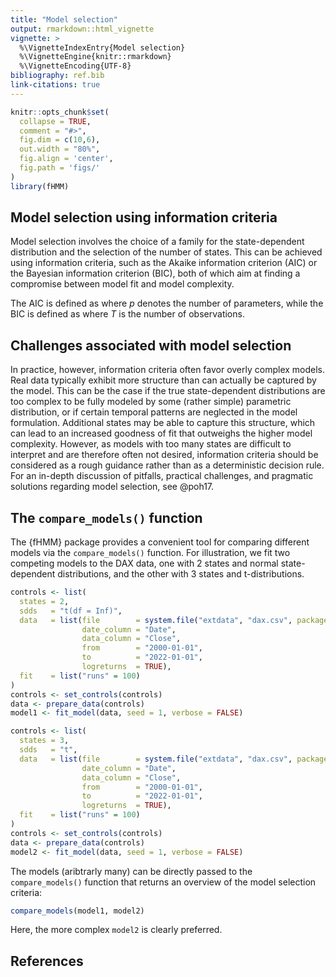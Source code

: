 ```yaml
---
title: "Model selection"
output: rmarkdown::html_vignette
vignette: >
  %\VignetteIndexEntry{Model selection}
  %\VignetteEngine{knitr::rmarkdown}
  %\VignetteEncoding{UTF-8}
bibliography: ref.bib
link-citations: true
---
```


<!-- 
Assignee: Timo (theory part), Lennart (application part)
Purpose: definition of model selection criteria, problems in using them, using them in fHMM
--> 

```r
knitr::opts_chunk$set(
  collapse = TRUE,
  comment = "#>",
  fig.dim = c(10,6),
  out.width = "80%",
  fig.align = 'center',
  fig.path = 'figs/'
)
library(fHMM)
```

## Model selection using information criteria

Model selection involves the choice of a family for the state-dependent distribution and the selection of the number of states. This can be achieved using information criteria, such as the Akaike information criterion (AIC) or the Bayesian information criterion (BIC), both of which aim at finding a compromise between model fit and model complexity.

The AIC is defined as
\begin{align*}
\text{AIC} = - 2 \log (\mathcal{L}^\text{HHMM}(\theta,(\theta^{*(i)})_i\mid (X_t)_t,((X^*_{t,t^*})_{t^*})_t)) + 2 p,
\end{align*}
where $p$ denotes the number of parameters, while the BIC is defined as
\begin{align*}
\text{BIC} = - 2 \log (\mathcal{L}^\text{HHMM}(\theta,(\theta^{*(i)})_i\mid (X_t)_t,((X^*_{t,t^*})_{t^*})_t)) + \log(T) p,
\end{align*}
where $T$ is the number of observations.

## Challenges associated with model selection

In practice, however, information criteria often favor overly complex models. Real data typically exhibit more structure than can actually be captured by the model. This can be the case if the true state-dependent distributions are too complex to be fully modeled by some (rather simple) parametric distribution, or if certain temporal patterns are neglected in the model formulation. Additional states may be able to capture this structure, which can lead to an increased goodness of fit that outweighs the higher model complexity. However, as models with too many states are difficult to interpret and are therefore often not desired, information criteria should be considered as a rough guidance rather than as a deterministic decision rule. For an in-depth discussion of pitfalls, practical challenges, and pragmatic solutions regarding model selection, see @poh17.

## The `compare_models()` function

The {fHMM} package provides a convenient tool for comparing different models via the `compare_models()` function. For illustration, we fit two competing models to the DAX data, one with 2 states and normal state-dependent distributions, and the other with 3 states and t-distributions.

```r
controls <- list(
  states = 2,
  sdds   = "t(df = Inf)",
  data   = list(file        = system.file("extdata", "dax.csv", package = "fHMM"),
                date_column = "Date",
                data_column = "Close",
                from        = "2000-01-01",
                to          = "2022-01-01",
                logreturns  = TRUE),
  fit    = list("runs" = 100)
)
controls <- set_controls(controls)
data <- prepare_data(controls)
model1 <- fit_model(data, seed = 1, verbose = FALSE)
```

```r
controls <- list(
  states = 3,
  sdds   = "t",
  data   = list(file        = system.file("extdata", "dax.csv", package = "fHMM"),
                date_column = "Date",
                data_column = "Close",
                from        = "2000-01-01",
                to          = "2022-01-01",
                logreturns  = TRUE),
  fit    = list("runs" = 100)
)
controls <- set_controls(controls)
data <- prepare_data(controls)
model2 <- fit_model(data, seed = 1, verbose = FALSE)
```

The models (aribtrarly many) can be directly passed to the `compare_models()` function that returns an overview of the model selection criteria:

```r
compare_models(model1, model2)
```

Here, the more complex `model2` is clearly preferred.

## References
